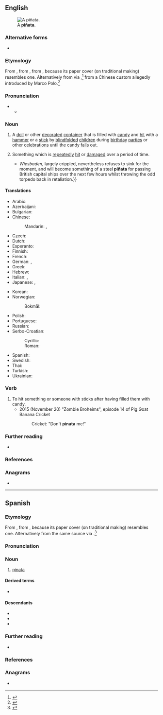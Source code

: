 {{also|pinata}}
==English==
[[File:PIÑATA.jpg|thumb|A '''piñata'''.]]

===Alternative forms===
* {{l|en|pinata}}

===Etymology===
{{root|en|ine-pro|*peyH-}}
From {{bor|en|es-MX|piñata}}, from {{m|es|piña}}, from {{der|en|la|pinea||pinecone}}, because its paper cover (on traditional making) resembles one. Alternatively from {{der|en|es|-}} via {{der|en|it|pignatta||clay pot}},<ref>{{R:Merriam-Webster Online}}</ref> from a Chinese custom allegedly introduced by Marco Polo.<ref>{{cite-web
|url=http://chnm.gmu.edu/cyh/primary-sources/411
|title=Piñata [Object]
|work=Children and Youth in History, Item #411
|author=Center for History and New Media
|accessdate=March 15, 2019
|passage=Polo likely brought the idea to Italy, where by the 14th century it was associated with celebration of Lent, and acquired the Italian name ''pignatta'' or "fragile pot."}}</ref>

===Pronunciation===
* {{IPA|en|/pɪnˈjɑː.tə/|/pɪnˈjæ.tə/}}
** {{audio|en|LL-Q1860 (eng)-Vealhurl-piñata.wav|Audio (Southern England)}}

===Noun===
{{en-noun}}

# {{lb|en|Latin American culture}} A [[doll]] or other [[decorate]]d [[container]] that is filled with [[candy]] and [[hit]] with a [[hammer]] or a [[stick]] by [[blindfold]]ed [[children]] during [[birthday]] [[parties]] or other [[celebration]]s until the candy [[fall]]s out.
# {{lb|en|figuratively}} Something which is [[repeatedly]] [[hit]] or [[damage]]d over a period of time.
#* {{quote-av|en|author=Drachinifel|title=The Battle of Jutland - Clash of the Titans - Part 2 (Jellicoe vs Scheer)|date=5 August 2020|url=https://www.youtube.com/watch?v=MffyRgq23ps|archiveurl=https://web.archive.org/web/20220912005002/https://www.youtube.com/watch?v=MffyRgq23ps|archivedate=12 September 2022|accessdate=18 September 2022|time=3:29|text={{...|3rd Battlecruiser Squadron looms up out of the murk, and the tables are now turned on II Scouting Group.  The time in Scapa has been well spent, and, within three minutes, ''Invincible'''s guns have crippled the light cruiser SMS ''Wiesbaden'' and forced the rest of II Scouting Group to break off, saving the ''Chester''.}}  ''Wiesbaden'', largely crippled, nevertheless refuses to sink for the moment, and will become something of a steel '''piñata''' for passing British capital ships over the next few hours whilst throwing the odd torpedo back in retaliation.}}

====Translations====
{{trans-top|candy-filled container that is hit with a stick}}
* Arabic: {{t|ar|پينياتا}}
* Azerbaijani: {{t|az|piniyata}}
* Bulgarian: {{t|bg|пиня́та|f|sc=Cyrl}}
* Chinese:
*: Mandarin: {{t|cmn|皮納塔}}, {{t|cmn|皮纳塔|tr=pínàtǎ}}
* Czech: {{t|cs|piñata|f}}
* Dutch: {{t+|nl|piñata|f}}
* Esperanto: {{t|eo|pinjato}}
* Finnish: {{t+|fi|piñata}}
* French: {{t+|fr|piñata|f}}
* German: {{t+|de|Piñata|f}}, {{t|de|Pinata|f}}
* Greek: {{t+|el|πινιάτα|f}}
* Hebrew: {{t|he|פיניאטה}}
* Italian: {{t|it|pentolaccia|f}}, {{t+|it|pignatta|f}}
* Japanese: {{t|ja|ピニャータ|tr=pinyāta|sc=Jpan}}, {{t|ja|ピニャタ|tr=pinyata|sc=Jpan}}
{{trans-mid}}
* Korean: {{t|ko|피냐타|sc=Kore}}
* Norwegian:
*: Bokmål: {{t|nb|piñata|f}}
* Polish: {{t+|pl|piniata|f}}
* Portuguese: {{t|pt|pinhata|f}}
* Russian: {{t+|ru|пинья́та|f|sc=Cyrl}}
* Serbo-Croatian:
*: Cyrillic: {{t|sh|пѝњата|f}}
*: Roman: {{t+|sh|pìnjata|f}}
* Spanish: {{t+|es|piñata|f}}
* Swedish: {{t|sv|piñata|c}}
* Thai: {{t|th|ปีญาตา}}
* Turkish: {{t|tr|pinyata}}
* Ukrainian: {{t|uk|пінья́та|f|sc=Cyrl}}
{{trans-bottom}}

===Verb===
{{en-verb}}

# To hit something or someone with sticks after having filled them with candy.
#* 2015 (November 20) "Zombie Broheims", episode 14 of Pig Goat Banana Cricket
#*: Cricket: "Don't '''pinata''' me!"

===Further reading===
* {{pedia|piñata}}

===References===
<references/>

===Anagrams===
* {{anagrams|en|a=aainpt|Aptian|patina|tai-pan|taipan}}

----

==Spanish==
{{wikipedia|lang=es}}

===Etymology===
From {{m|es|piña}}, from {{der|es|la|pinea||pinecone}}, because its paper cover (on traditional making) resembles one. Alternatively from the same source via {{bor|es|it|pignatta}}.<ref>{{R:es:DRAE}}</ref>

===Pronunciation===
{{es-IPA}}

===Noun===
{{es-noun|f}}

# [[pinata]] {{gloss|doll filled with candy}}

====Derived terms====
* {{l|es|piñatería}}

====Descendants====
* {{desc|bor=1|ca|pinyata}}
* {{desc|bor=1|en|pinata|piñata}}
* {{desc|pt|pinhata|bor=1}}

===Further reading===
* {{R:es:DRAE}}

===References===
<references/>

===Anagrams===
* {{l|es|pitaña}}